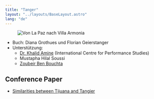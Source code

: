 ```yaml
---
title: "Tanger"
layout: "../layouts/BaseLayout.astro"
lang: "de"
---
```



<figure class="layout-grid">
  <Image
    src={hero}
    widths={[400, 800, 1200]}
    sizes={`(min-width: 1300px) 960px, calc(100vw - 2rem)`}
    alt="Von La Paz nach Villa Armonia"
  />
</figure>

<Credits>

- Buch: Diana Grothues und Florian Geierstanger
- Unterstützung:
  - [Dr. Khalid Amine](http://icpsresearch.blogspot.com/2007/12/welcome.html) (International Centre for Performance Studies)
  - Mustapha Hilal Soussi
  - [Zoubeir Ben Bouchta](http://interactive-worlds.blogspot.com/2008/03/ben-bouchta-bio-eng.html)

</Credits>

## Conference Paper

- [Similarities between Tijuana and Tangier](/assets/tijuana_tanger01.pdf)
